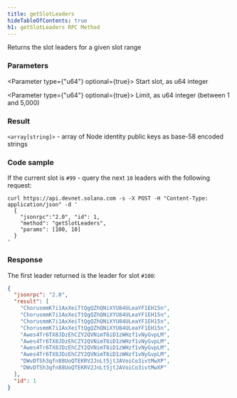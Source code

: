```yaml
---
title: getSlotLeaders
hideTableOfContents: true
h1: getSlotLeaders RPC Method
---
```


Returns the slot leaders for a given slot range

<DocSideBySide>

<DocLeftSide>

### Parameters

<Parameter type={"u64"} optional={true}>
  Start slot, as u64 integer
</Parameter>

<Parameter type={"u64"} optional={true}>
  Limit, as u64 integer (between 1 and 5,000)
</Parameter>

### Result

`<array[string]>` - array of Node identity public keys as base-58 encoded
strings

</DocLeftSide>

<DocRightSide>

### Code sample

If the current slot is `#99` - query the next `10` leaders with the following
request:

```shell
curl https://api.devnet.solana.com -s -X POST -H "Content-Type: application/json" -d '
  {
    "jsonrpc":"2.0", "id": 1,
    "method": "getSlotLeaders",
    "params": [100, 10]
  }
'
```

### Response

The first leader returned is the leader for slot `#100`:

```json
{
  "jsonrpc": "2.0",
  "result": [
    "ChorusmmK7i1AxXeiTtQgQZhQNiXYU84ULeaYF1EH15n",
    "ChorusmmK7i1AxXeiTtQgQZhQNiXYU84ULeaYF1EH15n",
    "ChorusmmK7i1AxXeiTtQgQZhQNiXYU84ULeaYF1EH15n",
    "ChorusmmK7i1AxXeiTtQgQZhQNiXYU84ULeaYF1EH15n",
    "Awes4Tr6TX8JDzEhCZY2QVNimT6iD1zWHzf1vNyGvpLM",
    "Awes4Tr6TX8JDzEhCZY2QVNimT6iD1zWHzf1vNyGvpLM",
    "Awes4Tr6TX8JDzEhCZY2QVNimT6iD1zWHzf1vNyGvpLM",
    "Awes4Tr6TX8JDzEhCZY2QVNimT6iD1zWHzf1vNyGvpLM",
    "DWvDTSh3qfn88UoQTEKRV2JnLt5jtJAVoiCo3ivtMwXP",
    "DWvDTSh3qfn88UoQTEKRV2JnLt5jtJAVoiCo3ivtMwXP"
  ],
  "id": 1
}
```

</DocRightSide>
</DocSideBySide>
